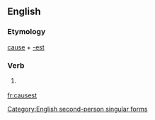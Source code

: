 ==English==

===Etymology===
[[cause]] + [[-est]]

===Verb===
{{en-verb form}}

# {{archaic}} {{form of|Second-person singular simple present form|cause}}

[[Category:English second-person singular forms]]

[[fr:causest]]